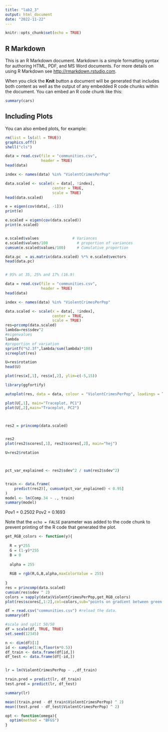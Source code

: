 ```yaml
---
title: "lab2_3"
output: html_document
date: "2022-11-22"
---
```


```r
knitr::opts_chunk$set(echo = TRUE)
```

## R Markdown

This is an R Markdown document. Markdown is a simple formatting syntax for authoring HTML, PDF, and MS Word documents. For more details on using R Markdown see <http://rmarkdown.rstudio.com>.

When you click the **Knit** button a document will be generated that includes both content as well as the output of any embedded R code chunks within the document. You can embed an R code chunk like this:

```r
summary(cars)
```

## Including Plots

You can also embed plots, for example:

```r
rm(list = ls(all = TRUE))
graphics.off()
shell("cls")

data = read.csv(file = "communities.csv",
                header = TRUE)
head(data)

index <- names(data) %in% "ViolentCrimesPerPop"

data.scaled <- scale(x = data[, !index], 
                     center = TRUE, 
                     scale = TRUE)
head(data.scaled)

e = eigen(cov(data[, -1]))
print(e)

e.scaled = eigen(cov(data.scaled))
print(e.scaled)


e.scaled$values               # Variances
e.scaled$values/100             # proportion of variances
cumsum(e.scaled$values/100)     # Cumulative proportion

data.pc  = as.matrix(data.scaled) %*% e.scaled$vectors 
head(data.pc)


# 95% at 35, 25% and 17% (16.9)
```

```r
data = read.csv(file = "communities.csv",
                header = TRUE)
head(data)

index <- names(data) %in% "ViolentCrimesPerPop"

data.scaled <- scale(x = data[, !index], 
                     center = TRUE, 
                     scale = TRUE)
res=prcomp(data.scaled)
lambda=res$sdev^2
#eigenvalues
lambda
#proportion of variation
sprintf("%2.3f",lambda/sum(lambda)*100)
screeplot(res)

U=res$rotation
head(U)

plot(res$x[,1], res$x[,2], ylim=c(-5,15))

library(ggfortify)

autoplot(res, data = data, colour = "ViolentCrimesPerPop", loadings = TRUE, loadings.label = TRUE, loadings.label.size = 3)

plot(U[,1], main="Traceplot, PC1")
plot(U[,2],main="Traceplot, PC2")



res2 = princomp(data.scaled)


res2
plot(res2$scores[,1], res2$scores[,2], main="hej")

U=res2$rotation



pct_var_explained <- res2$sdev^2 / sum(res2$sdev^2)


train <- data.frame(
    predict(res2)[, cumsum(pct_var_explained) < 0.95]
)
model <- lm(Comp.34 ~ ., train)
summary(model)
```
Pov1 = 0.2502 Pov2 = 0.1693

Note that the `echo = FALSE` parameter was added to the code chunk to prevent printing of the R code that generated the plot.

```r
get_RGB_colors <- function(y){
  
  R = y*255
  G = (1-y)*255
  B = 0
  
  alpha = 255
  
  RGB = rgb(R,G,B,alpha,maxColorValue = 255)
  
}
res = princomp(data.scaled)
cumsum(res$sdev ^ 2)
colors = sapply(data$ViolentCrimesPerPop,get_RGB_colors)
plot(res$scores[,1:2],col=colors,sub="points on gradient between green and red. Red is high crime rate", main = "Score Plot,  ")


```






```r
df = read.csv("communities.csv") #reload the data.
summary(df)

#scale and split 50/50
df = scale(df, TRUE, TRUE)
set.seed(12345)

n <- dim(df)[1]
id <- sample(1:n,floor(n*0.5))
df_train <- data.frame(df[id,])
df_test <- data.frame(df[-id,])


lr = lm(ViolentCrimesPerPop ~ .,df_train)

train.pred = predict(lr, df_train)
test.pred = predict(lr, df_test)

summary(lr)

mean((train.pred - df_train$ViolentCrimesPerPop) ^ 2)
mean((test.pred - df_test$ViolentCrimesPerPop) ^ 2)

```

```r
opt <- function(omega){
  optim(method = "BFGS")
}  

```

